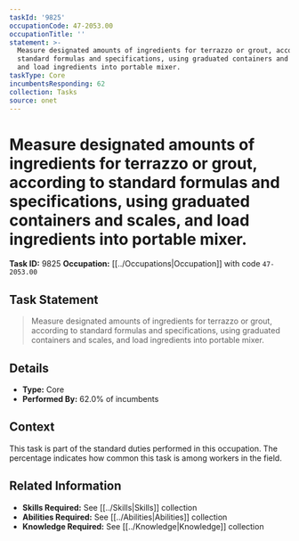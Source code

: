 ```yaml
---
taskId: '9825'
occupationCode: 47-2053.00
occupationTitle: ''
statement: >-
  Measure designated amounts of ingredients for terrazzo or grout, according to
  standard formulas and specifications, using graduated containers and scales,
  and load ingredients into portable mixer.
taskType: Core
incumbentsResponding: 62
collection: Tasks
source: onet
---
```

# Measure designated amounts of ingredients for terrazzo or grout, according to standard formulas and specifications, using graduated containers and scales, and load ingredients into portable mixer.

**Task ID:** 9825
**Occupation:** [[../Occupations|Occupation]] with code `47-2053.00`

## Task Statement

> Measure designated amounts of ingredients for terrazzo or grout, according to standard formulas and specifications, using graduated containers and scales, and load ingredients into portable mixer.

## Details

- **Type:** Core
- **Performed By:** 62.0% of incumbents

## Context

This task is part of the standard duties performed in this occupation. The percentage indicates how common this task is among workers in the field.

## Related Information

- **Skills Required:** See [[../Skills|Skills]] collection
- **Abilities Required:** See [[../Abilities|Abilities]] collection
- **Knowledge Required:** See [[../Knowledge|Knowledge]] collection
